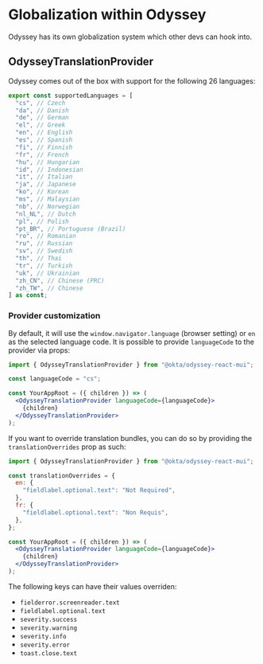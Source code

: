 
<Meta title="Guidelines/Odyssey Translation Provider" />

# Globalization within Odyssey

Odyssey has its own globalization system which other devs can hook into.

## OdysseyTranslationProvider

Odyssey comes out of the box with support for the following 26 languages:

```ts
export const supportedLanguages = [
  "cs", // Czech
  "da", // Danish
  "de", // German
  "el", // Greek
  "en", // English
  "es", // Spanish
  "fi", // Finnish
  "fr", // French
  "hu", // Hungarian
  "id", // Indonesian
  "it", // Italian
  "ja", // Japanese
  "ko", // Korean
  "ms", // Malaysian
  "nb", // Norwegian
  "nl_NL", // Dutch
  "pl", // Polish
  "pt_BR", // Portuguese (Brazil)
  "ro", // Romanian
  "ru", // Russian
  "sv", // Swedish
  "th", // Thai
  "tr", // Turkish
  "uk", // Ukrainian
  "zh_CN", // Chinese (PRC)
  "zh_TW", // Chinese
] as const;
```

### Provider customization

By default, it will use the `window.navigator.language` (browser setting) or `en` as the selected language code. It is possible to provide `languageCode` to the provider via props:

```jsx
import { OdysseyTranslationProvider } from "@okta/odyssey-react-mui";

const languageCode = "cs";

const YourAppRoot = ({ children }) => (
  <OdysseyTranslationProvider languageCode={languageCode}>
    {children}
  </OdysseyTranslationProvider>
);
```

If you want to override translation bundles, you can do so by providing the `translationOverrides` prop as such:

```jsx
import { OdysseyTranslationProvider } from "@okta/odyssey-react-mui";

const translationOverrides = {
  en: {
    "fieldlabel.optional.text": "Not Required",
  },
  fr: {
    "fieldlabel.optional.text": "Non Requis",
  },
};

const YourAppRoot = ({ children }) => (
  <OdysseyTranslationProvider languageCode={languageCode}>
    {children}
  </OdysseyTranslationProvider>
);
```

The following keys can have their values overriden:

- `fielderror.screenreader.text`
- `fieldlabel.optional.text`
- `severity.success`
- `severity.warning`
- `severity.info`
- `severity.error`
- `toast.close.text`
